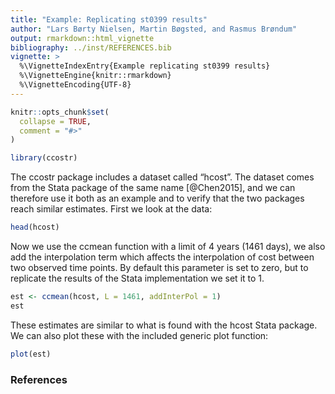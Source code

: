 ```yaml
---
title: "Example: Replicating st0399 results"
author: "Lars Børty Nielsen, Martin Bøgsted, and Rasmus Brøndum"
output: rmarkdown::html_vignette
bibliography: ../inst/REFERENCES.bib
vignette: >
  %\VignetteIndexEntry{Example replicating st0399 results}
  %\VignetteEngine{knitr::rmarkdown}
  %\VignetteEncoding{UTF-8}
---
```


```r
knitr::opts_chunk$set(
  collapse = TRUE,
  comment = "#>"
)
```

```r
library(ccostr)
```

The ccostr package includes a dataset called "hcost". The dataset comes from the Stata package of the same name [@Chen2015], and we can therefore use it both as an example and to verify that the two packages reach similar estimates. First we look at the data:

```r
head(hcost)
```

Now we use the ccmean function with a limit of 4 years (1461 days), we also add the interpolation term which affects the interpolation of cost between two observed time points. By default this parameter is set to zero, but to replicate the results of the Stata implementation we set it to 1.

```r
est <- ccmean(hcost, L = 1461, addInterPol = 1)
est
```

These estimates are similar to what is found with the hcost Stata package. We can also plot these with the included generic plot function:

```r
plot(est)
```

### References